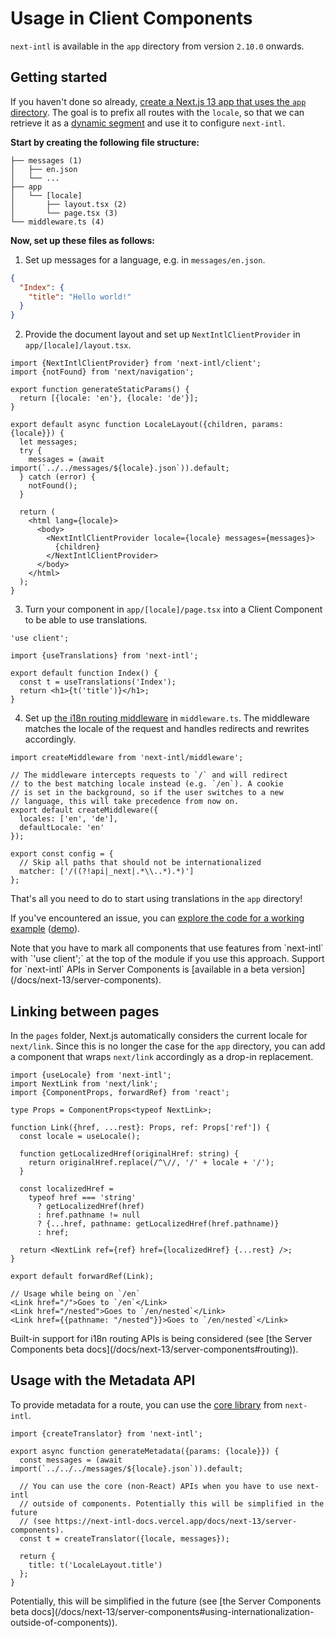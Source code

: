 
# Usage in Client Components

`next-intl` is available in the `app` directory from version `2.10.0` onwards.

## Getting started

If you haven't done so already, [create a Next.js 13 app that uses the `app` directory](https://beta.nextjs.org/docs/installation). The goal is to prefix all routes with the `locale`, so that we can retrieve it as a [dynamic segment](https://beta.nextjs.org/docs/routing/defining-routes#dynamic-segments) and use it to configure `next-intl`.

**Start by creating the following file structure:**

```
├── messages (1)
│   ├── en.json
│   └── ...
├── app
│   └── [locale]
│       ├── layout.tsx (2)
│       └── page.tsx (3)
└── middleware.ts (4)
```

**Now, set up these files as follows:**

1. Set up messages for a language, e.g. in `messages/en.json`.

```json filename="messages/en.json"
{
  "Index": {
    "title": "Hello world!"
  }
}
```

2. Provide the document layout and set up `NextIntlClientProvider` in `app/[locale]/layout.tsx`.

```tsx filename="app/[locale]/layout.tsx"
import {NextIntlClientProvider} from 'next-intl/client';
import {notFound} from 'next/navigation';

export function generateStaticParams() {
  return [{locale: 'en'}, {locale: 'de'}];
}

export default async function LocaleLayout({children, params: {locale}}) {
  let messages;
  try {
    messages = (await import(`../../messages/${locale}.json`)).default;
  } catch (error) {
    notFound();
  }

  return (
    <html lang={locale}>
      <body>
        <NextIntlClientProvider locale={locale} messages={messages}>
          {children}
        </NextIntlClientProvider>
      </body>
    </html>
  );
}
```

3. Turn your component in `app/[locale]/page.tsx` into a Client Component to be able to use translations.

```tsx filename="app/[locale]/page.tsx"
'use client';

import {useTranslations} from 'next-intl';

export default function Index() {
  const t = useTranslations('Index');
  return <h1>{t('title')}</h1>;
}
```

4. Set up [the i18n routing middleware](/docs/next-13/middleware) in `middleware.ts`. The middleware matches the locale of the request and handles redirects and rewrites accordingly.

```tsx filename="middleware.ts"
import createMiddleware from 'next-intl/middleware';

// The middleware intercepts requests to `/` and will redirect
// to the best matching locale instead (e.g. `/en`). A cookie
// is set in the background, so if the user switches to a new
// language, this will take precedence from now on.
export default createMiddleware({
  locales: ['en', 'de'],
  defaultLocale: 'en'
});

export const config = {
  // Skip all paths that should not be internationalized
  matcher: ['/((?!api|_next|.*\\..*).*)']
};
```

That's all you need to do to start using translations in the `app` directory!

If you've encountered an issue, you can [explore the code for a working example](https://github.com/amannn/next-intl/tree/main/packages/example-next-13) ([demo](https://next-intl-examples-next-13.vercel.app)).

<Callout>
  Note that you have to mark all components that use features from `next-intl`
  with `'use client';` at the top of the module if you use this approach.
  Support for `next-intl` APIs in Server Components is [available in a beta
  version](/docs/next-13/server-components).
</Callout>

## Linking between pages

In the `pages` folder, Next.js automatically considers the current locale for `next/link`. Since this is no longer the case for the `app` directory, you can add a component that wraps `next/link` accordingly as a drop-in replacement.

```tsx filename="Link.tsx"
import {useLocale} from 'next-intl';
import NextLink from 'next/link';
import {ComponentProps, forwardRef} from 'react';

type Props = ComponentProps<typeof NextLink>;

function Link({href, ...rest}: Props, ref: Props['ref']) {
  const locale = useLocale();

  function getLocalizedHref(originalHref: string) {
    return originalHref.replace(/^\//, '/' + locale + '/');
  }

  const localizedHref =
    typeof href === 'string'
      ? getLocalizedHref(href)
      : href.pathname != null
      ? {...href, pathname: getLocalizedHref(href.pathname)}
      : href;

  return <NextLink ref={ref} href={localizedHref} {...rest} />;
}

export default forwardRef(Link);
```

```tsx
// Usage while being on `/en`
<Link href="/">Goes to `/en`</Link>
<Link href="/nested">Goes to `/en/nested`</Link>
<Link href={{pathname: "/nested"}}>Goes to `/en/nested`</Link>
```

<Callout>
  Built-in support for i18n routing APIs is being considered (see [the Server
  Components beta docs](/docs/next-13/server-components#routing)).
</Callout>

## Usage with the Metadata API

To provide metadata for a route, you can use the [core library](/docs/usage/core-library) from `next-intl`.

```tsx filename="app/[locale]/layout.tsx"
import {createTranslator} from 'next-intl';

export async function generateMetadata({params: {locale}}) {
  const messages = (await import(`../../../messages/${locale}.json`)).default;

  // You can use the core (non-React) APIs when you have to use next-intl
  // outside of components. Potentially this will be simplified in the future
  // (see https://next-intl-docs.vercel.app/docs/next-13/server-components).
  const t = createTranslator({locale, messages});

  return {
    title: t('LocaleLayout.title')
  };
}
```

<Callout>
  Potentially, this will be simplified in the future (see [the Server Components
  beta
  docs](/docs/next-13/server-components#using-internationalization-outside-of-components)).
</Callout>
